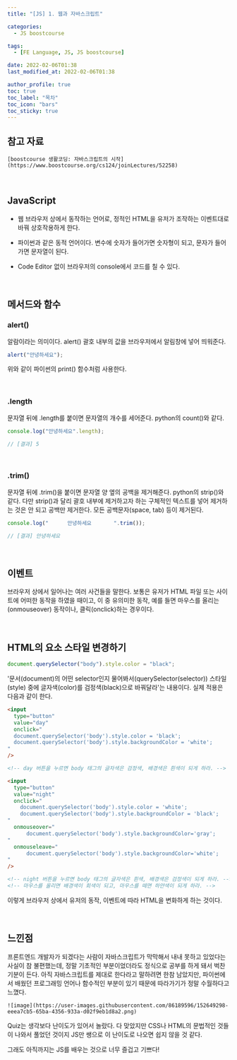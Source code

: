 ```yaml
---
title: "[JS] 1. 웹과 자바스크립트"

categories:
  - JS boostcourse

tags:
  - [FE Language, JS, JS boostcourse]

date: 2022-02-06T01:38
last_modified_at: 2022-02-06T01:38

author_profile: true
toc: true
toc_label: "목차"
toc_icon: "bars"
toc_sticky: true
---
```


## 참고 자료

`[boostcourse 생활코딩: 자바스크립트의 시작](https://www.boostcourse.org/cs124/joinLectures/52258)`

<br />

## JavaScript

- 웹 브라우저 상에서 동작하는 언어로, 정적인 HTML을 유저가 조작하는 이벤트대로 바꿔 상호작용하게 한다.

- 파이썬과 같은 동적 언어이다. 변수에 숫자가 들어가면 숫자형이 되고, 문자가 들어가면 문자열이 된다.

- Code Editor 없이 브라우저의 console에서 코드를 칠 수 있다.

<br />

## 메서드와 함수

### alert()

알람이라는 의미이다. alert() 괄호 내부의 값을 브라우저에서 알림창에 넣어 띄워준다.

```js
alert("안녕하세요");
```

위와 같이 파이썬의 print() 함수처럼 사용한다.

<br />

### .length

문자열 뒤에 .length를 붙이면 문자열의 개수를 세어준다. python의 count()와 같다.

```js
console.log("안녕하세요".length);

// [결과] 5
```

<br />

### .trim()

문자열 뒤에 .trim()을 붙이면 문자열 양 옆의 공백을 제거해준다. python의 strip()와 같다. 다만 strip()과 달리 괄호 내부에 제거하고자 하는 구체적인 텍스트를 넣어 제거하는 것은 안 되고 공백만 제거한다. 모든 공백문자(space, tab) 등이 제거된다.

```js
console.log("      안녕하세요       ".trim());

// [결과] 안녕하세요
```

<br />

## 이벤트

브라우저 상에서 일어나는 여러 사건들을 말한다. 보통은 유저가 HTML 파일 또는 사이트에 어떠한 동작을 하였을 때이고, 이 중 유의미한 동작, 예를 들면 마우스를 올리는(onmouseover) 동작이나, 클릭(onclick)하는 경우이다.

<br />

## HTML의 요소 스타일 변경하기

```js
document.querySelector("body").style.color = "black";
```

'문서(document)의 어떤 selector인지 물어봐서(querySelector(selector)) 스타일(style) 중에 글자색(color)를 검정색(black)으로 바꿔달라'는 내용이다. 실제 적용은 다음과 같이 한다.

```html
<input
  type="button"
  value="day"
  onclick="
  document.querySelector('body').style.color = 'black';
  document.querySelector('body').style.backgroundColor = 'white';
"
/>

<!-- day 버튼을 누르면 body 태그의 글자색은 검정색, 배경색은 흰색이 되게 하라. -->

<input
  type="button"
  value="night"
  onclick="
    document.querySelector('body').style.color = 'white';
    document.querySelector('body').style.backgroundColor = 'black';
"
  onmouseover="
      document.querySelector('body').style.backgroundColor='gray';
"
  onmouseleave="
      document.querySelector('body').style.backgroundColor='white';
"
/>

<!-- night 버튼을 누르면 body 태그의 글자색은 흰색, 배경색은 검정색이 되게 하라. -->
<!-- 마우스를 올리면 배경색이 회색이 되고, 마우스를 떼면 하얀색이 되게 하라. -->
```

이렇게 브라우저 상에서 유저의 동작, 이벤트에 따라 HTML을 변화하게 하는 것이다.

<br />

## 느낀점

프론트엔드 개발자가 되겠다는 사람이 자바스크립트가 막막해서 내내 못하고 있었다는 사실이 참 불편했는데, 정말 기초적인 부분이었더라도 정식으로 공부를 하게 돼서 벅찬 기분이 든다. 아직 자바스크립트를 제대로 한다라고 말하려면 한참 남았지만, 파이썬에서 배웠던 프로그래밍 언어나 함수적인 부분이 있기 때문에 따라가기가 정말 수월하다고 느꼈다.

`![image](https://user-images.githubusercontent.com/86189596/152649298-eeea7cb5-65ba-4356-933a-d02f9eb1d8a2.png)`

Quiz는 생각보다 난이도가 있어서 놀랐다. 다 맞았지만 CSS나 HTML의 문법적인 것들이 나와서 풀었던 것이지 JS만 쌩으로 이 난이도로 나오면 쉽지 않을 것 같다.

그래도 아직까지는 JS를 배우는 것으로 너무 즐겁고 기쁘다!
